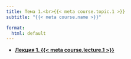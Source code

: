 ```yaml
---
title: Тема 1.<br>{{< meta course.topic.1 >}}
subtitle: "{{< meta course.name >}}"

format:
  html: default
---
```


- [**Лекция 1. {{< meta course.lecture.1 >}}**](lecture-01/index.qmd)
